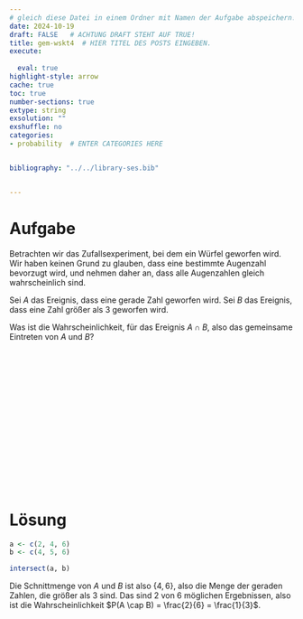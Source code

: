 ```yaml
---
# gleich diese Datei in einem Ordner mit Namen der Aufgabe abspeichern!
date: 2024-10-19
draft: FALSE   # ACHTUNG DRAFT STEHT AUF TRUE!
title: gem-wskt4  # HIER TITEL DES POSTS EINGEBEN.
execute: 
  
  eval: true 
highlight-style: arrow 
cache: true
toc: true
number-sections: true
extype: string
exsolution: ""
exshuffle: no
categories:
- probability  # ENTER CATEGORIES HERE


bibliography: "../../library-ses.bib"


---
```






# Aufgabe 

Betrachten wir das Zufallsexperiment, bei dem ein Würfel geworfen wird.
Wir haben keinen Grund zu glauben, dass eine bestimmte Augenzahl bevorzugt wird, und nehmen daher an, dass alle Augenzahlen gleich wahrscheinlich sind.

Sei $A$ das Ereignis, dass eine gerade Zahl geworfen wird.
Sei $B$ das Ereignis, dass eine Zahl größer als 3 geworfen wird.

Was ist die Wahrscheinlichkeit, für das Ereignis $A \cap B$, 
also das gemeinsame Eintreten von $A$ und $B$?



</br>
</br>
</br>

</br>
</br>
</br>

</br>
</br>
</br>

</br>
</br>
</br>











# Lösung 


```r
a <- c(2, 4, 6)
b <- c(4, 5, 6)

intersect(a, b)
```

Die Schnittmenge von $A$ und $B$ ist also $\{4,6\}$, 
also die Menge der geraden Zahlen, die größer als 3 sind.
Das sind 2 von 6 möglichen Ergebnissen, 
also ist die Wahrscheinlichkeit $P(A \cap B) = \frac{2}{6} = \frac{1}{3}$.




